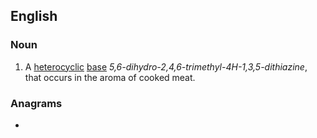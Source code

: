 ==English==

===Noun===
{{en-noun|-}}

# {{lb|en|organic compound}} A [[heterocyclic]] [[base]] ''5,6-dihydro-2,4,6-trimethyl-4H-1,3,5-dithiazine'', that occurs in the aroma of cooked meat.

===Anagrams===
* {{anagrams|en|nihilated}}